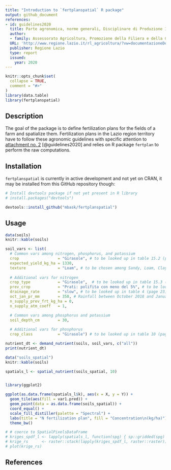 ```yaml
---
title: "Introduction to `fertplanspatial` R package"
output: github_document
references:
- id: guidelines2020
  title: Parte agronomica, norme generali, Disciplinare di Produzione Integrata della Regione Lazio - SQNPI
  author:
  - family: Assessorato Agricoltura, Promozione della Filiera e della Cultura del Cibo, Ambiente e Risorse Naturali
  URL: 'http://www.regione.lazio.it/rl_agricoltura/?vw=documentazioneDettaglio&id=52065'
  publisher: Regione Lazio
  type: report
  issued:
    year: 2020
---
```


```r
knitr::opts_chunk$set(
  collapse = TRUE,
  comment = "#>"
)
library(data.table)
library(fertplanspatial)
```


## Description

The goal of the package is to define fertilization plans for the fields of a farm and spatialize them. Fertilization plans in the Lazio region territory have to follow these agronomic guidelines with specific attention to [attachment no. 2](http://www.regione.lazio.it/binary/rl_main/tbl_documenti/AGC_DD_G01782_24_02_2020_Allegato1.pdf "PDF file of the Attachment 2 of the guidelines") [@guidelines2020] and relies on R package `fertplan` to perform the raw computations.


## Installation

`fertplanspatial` is currently in active development and not yet on CRAN, it may be installed from this GitHub repository though:

```r
# Install devtools package if not yet present in R library
# install.packages("devtools")

devtools::install_github("mbask/fertplanspatial")
```


## Usage

```r
data(soils)
knitr::kable(soils)
```



```r
soil_vars <- list(
  # Common vars among nitrogen, phosphorus, and potassium
  crop                 = "Girasole", # to be looked up in table 15.2 (page 63)
  expected_yield_kg_ha = 1330,
  texture              = "Loam", # to be chosen among Sandy, Loam, Clayey
  
  # Additional vars for nitrogen
  crop_type            = "Girasole",  # to be looked up in table 15.3 (page 67)
  prev_crop            = "Prati: polifita con meno del 5%", # to be looked up in table 5 (page 24)
  drainage_rate        = "slow", # to be looked up in table 4 (page 23)
  oct_jan_pr_mm        = 350, # Rainfall between October 2018 and January 2019
  n_supply_prev_frt_kg_ha = 0,
  n_supply_atm_coeff   = 1,

  # Common vars among phosphorus and potassium
  soil_depth_cm        = 30,
  
  # Additional vars for phosphorus
  crop_class           = "Girasole") # to be looked up in table 10 (page 32)
```


```r
nutrient_dt <- demand_nutrient(soils, soil_vars, c("all"))
print(nutrient_dt)
```

```r
data("soils_spatial")
knitr::kable(soils)
```

```r
spatials_l <- spatial_nutrient(soils_spatial, 10)


library(ggplot2)

ggplot(as.data.frame(spatials_l$k), aes(x = X, y = Y)) +
  geom_tile(aes(fill = var1.pred)) +
  geom_point(data = as.data.frame(soils_spatial)) +
  coord_equal() +
  scale_fill_distiller(palette = "Spectral") +
  labs(title = "N fertilization plan", fill = "Concentration\n(kg/ha)") +
  theme_bw()

# # coerce to SpatialPixelsDataFrame
# kriges_spdf_l <- lapply(spatials_l, function(spg) { sp::gridded(spg) <- TRUE; spg })
# krige_rs      <- raster::stack(lapply(kriges_spdf_l, raster::raster))
# plot(krige_rs)

```


## References